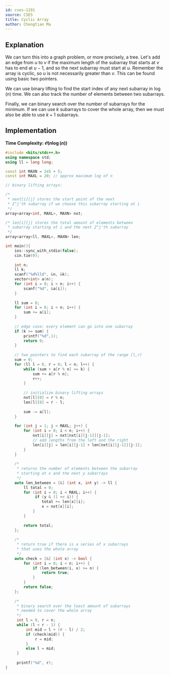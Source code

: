 ```yaml
---
id: cses-1191
source: CSES
title: Cyclic Array
author: Chongtian Ma
---
```


## Explanation

We can turn this into a graph problem, or more precisely, a tree. Let's add an edge from $u$ to $v$ if the maximum length of the subarray that starts at $v$ has to end at $u-1$, and so the next subarray must start at $u$. Remember the array is cyclic, so $u$ is not necessarily greater than $v$. This can be found using basic two pointers.

We can use binary lifting to find the start index of any next subarray in $\log(n)$ time. We can also track the number of elements between two subarrays.

Finally, we can binary search over the number of subarrays for the minimum. If we can use $k$ subarrays to cover the whole array, then we must also be able to use $k+1$ subarrays.

## Implementation

**Time Complexity: $\mathcal O(n \log(n))$**

<LanguageSection>
<CPPSection>

```cpp
#include <bits/stdc++.h>
using namespace std;
using ll = long long;

const int MAXN = 2e5 + 5;
const int MAXL = 20; // approx maximum log of n

// binary lifting arrays:

/*
 * next[i][j] stores the start point of the next
 * 2^j'th subarray if we choose this subarray starting at i
 */
array<array<int, MAXL>, MAXN> nxt;

/* len[i][j] stores the total amount of elements between
 * subarray starting at i and the next 2^j'th subarray
 */ 
array<array<ll, MAXL>, MAXN> len;

int main(){
	ios::sync_with_stdio(false);
	cin.tie(0);
	
	int n;
	ll k;
	scanf("%d%lld", &n, &k);
	vector<int> a(n);
	for (int i = 0; i < n; i++) {
		scanf("%d", &a[i]);
	}
	
	ll sum = 0;
	for (int i = 0; i < n; i++) {
		sum += a[i];
	}
	
	// edge case: every element can go into one subarray
	if (k >= sum) {
		printf("%d",1);
		return 0;
	}
	
	// two pointers to find each subarray of the range [l,r)
	sum = 0;
	for (ll l = 0, r = 0; l < n; l++) { 
		while (sum + a[r % n] <= k) {
			sum += a[r % n];
			r++;
		}
		
		// initialize binary lifting arrays
		nxt[l][0] = r % n;
		len[l][0] = r - l;
		
		sum -= a[l];
	}
	
	for (int j = 1; j < MAXL; j++) {
		for (int i = 0; i < n; i++) {
			nxt[i][j] = nxt[nxt[i][j-1]][j-1];
			// add lengths from the left and the right
			len[i][j] = len[i][j-1] + len[nxt[i][j-1]][j-1];
		}
	}
	
	/* 
	 * returns the number of elements between the subarray 
	 * starting at x and the next y subarrays
	 */
	auto len_between = [&] (int x, int y) -> ll {
		ll total = 0;
		for (int i = 0; i < MAXL; i++) {
			 if (y & (1 << i)) {
				total += len[x][i];
				x = nxt[x][i];
			}
		} 
		
		return total;
	};
	
	/* 
	 * return true if there is a series of x subarrays
	 * that uses the whole array
	 */
	auto check = [&] (int x) -> bool {
		for (int i = 0; i < n; i++) {
			if (len_between(i, x) >= n) {
				return true;
			}
		}
		return false;
	};
	
	/* 
	 * binary search over the least amount of subarrays
	 * needed to cover the whole array
	 */
	 int l = 0, r = n;
	 while (l < r - 1) {
		 int mid = l + (r - l) / 2;
		 if (check(mid)) {
			 r = mid;
		 }
		 else l = mid;
	 }
	 
	 printf("%d", r);
}
```
</CPPSection>
</LanguageSection>
